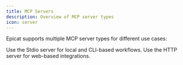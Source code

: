 ```yaml
---
title: MCP Servers
description: Overview of MCP server types
icon: server
---
```


Epicat supports multiple MCP server types for different use cases:

<CardGroup>
  <Card title="Stdio" icon="terminal" href="/mcp-servers/stdio">
    Use the Stdio server for local and CLI-based workflows.
  </Card>
  <Card title="Http" icon="globe" href="/mcp-servers/http">
    Use the HTTP server for web-based integrations.
  </Card>
</CardGroup>
